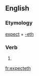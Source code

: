 ==English==

===Etymology===
[[expect]] + [[-eth]]

===Verb===
{{en-verb form}}

# {{en-archaic third-person singular of|expect}}

[[fr:expecteth]]